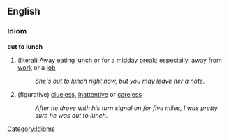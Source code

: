 ==English==

===Idiom===
'''out to lunch'''
#(literal) Away eating [[lunch]] or for a midday [[break]]; especially, away from [[work]] or a [[job]]
#:''She's out to lunch right now, but you may leave her a note.''
#(figurative) [[clueless]], [[inattentive]] or [[careless]]
#:''After he drove with his turn signal on for five miles, I was pretty sure he was out to lunch.''

[[Category:Idioms]]